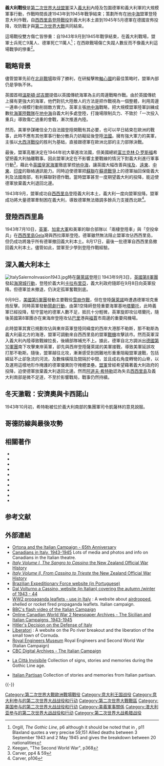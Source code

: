 {{Infobox Military Conflict
|conflict=意大利战役
|partof=[[第二次世界大战|第二次世界大战]][[第二次世界大战地中海、中东及非洲战场|地中海、中东及非洲战场]]
|image=[[File:Luccaitaly1944.png|300px]]
|caption=1944年[[卢卡|卢卡]]的美軍士兵以[[巴祖卡|火箭筒]]猛轟[[德軍|德軍]][[MG42通用機槍|機槍]]堡壘
|date=1943年7月至1945年5月
|place=[[義大利|義大利]]
|casus=盟軍持續進攻意大利[[軸心國|軸心國]]軍並測試意大利合作意願
|territory=
|result=盟軍決定性勝利；[[義大利王國_(1861年–1946年)|義大利王國]]投降。
|combatant1=[[File:Flag_of_the_United_Kingdom.svg|22px]] [[大英帝國|大英帝國]]<br>[[File:British_Raj_Red_Ensign.svg|22px]] [[英屬印度|英屬印度]]<br>[[File:US_flag_48_stars.svg|22px]] [[美國|美國]]<br>[[File:Flaga_z_godlem_Rzeczypospolitej_Polskiej.PNG|22px]] [[波蘭|波蘭]]<br>[[File:Flag_of_Brazil.svg|22px]] [[巴西|巴西]]<br>[[File:Flag_of_New_Zealand.svg|22px]] [[紐西蘭|紐西蘭]]<br>[[File:Flag_of_Australia.svg|25px]] [[澳洲|澳洲]]<br>[[File:Canadian_Red_Ensign_1957-1965.svg|22px]] [[加拿大|加拿大]]<br>[[File:Flag_of_Free_France_1940-1944.svg|22px]] [[自由法國|自由法國]]<br>[[File:Flag_of_South_Africa_(1928-1994).svg|22px]]  [[南非聯邦|南非]]<br>{{flagicon|KIT}} [[義大利王國_(1861年–1946年)|義大利王國]]<br> （1943年9月8日後）<br>{{link-en|義大利抵抗運動|Italian resistance movement}}<br/>{{flagicon|Ethiopian Empire}} [[自由阿比西尼亚|自由阿比西尼亚]]<br/>{{flagicon|Greece|royal}} [[Military_history_of_Greece_during_World_War_II|希臘]] <br/>{{flag|Czechoslovakia}}  
|combatant2=[[File:Flag_of_Germany_1933.svg|22px]] [[納粹德國|納粹德國]]<br>{{flagicon|KIT}} [[義大利王國_(1861年–1946年)|法西斯義大利]]<br> <small>（至1943年9月8日）<br>{{flagicon|Italy}}[[義大利社會共和國|義大利社會共和國]]<br> <small>（至1945年4月25日）
|commander1={{flagicon|United States|1912}} [[德怀特·艾森豪威尔|德怀特·艾森豪威尔]]<br>{{flagicon|UK}} [[亨利·梅特蘭·威爾遜，第一代威爾遜男爵|亨利·梅特蘭·威爾遜]]<br>{{flagicon|UK}} [[哈羅德·亞歷山大，第一代突尼斯的亞歷山大伯爵|哈羅德·亞歷山大]]
|commander2={{flagicon|Nazi Germany}} [[阿爾貝特·凱塞林|阿爾貝特·凱塞林]]<br>{{flagicon|Nazi Germany}} [[海因里希·馮·菲廷霍夫|海因里希·馮·菲廷霍夫]]<br>[[File:War_flag_of_the_Italian_Social_Republic.svg|22px]] [[魯道夫·格拉齊亞尼|魯道夫·格拉齊亞尼]]
|casualties1=9.2萬人陣亡及失蹤<br>22萬人受傷及被俘
|casualties2=47,873人陣亡<br>97,154人被俘<br>16.36萬人受傷 <ref>{{Cite web |url=http://www.feldgrau.com/stats.html |title=存档副本 |accessdate=2008-01-30 |archive-date=2016-06-11 |archive-url=https://web.archive.org/web/20160611182353/http://www.feldgrau.com/stats.html |dead-url=no }}</ref>
}}
{{Campaignbox African, Mediterranean and Middle East theater (World War Two)}}
{{Campaignbox 義大利戰場}}
{{Campaignbox World War II}}
'''義大利戰役'''是[[第二次世界大战|第二次世界大战]][[同盟國_(第二次世界大戰)|盟軍]]深入[[義大利|義大利]]內陸及包圍德軍和義大利軍的大規模軍事行動，作戰時間長達1943年到1945年戰爭結束；{{link-en|參戰盟軍司令部|AFHQ}}策劃所有在[[地中海|地中海]]盟軍登陸意大利作戰，自[[西西里島戰役|西西里島登陸戰役]]到義大利本土直到1945年5月德軍在德國宣佈投降，攻防戰才與[[第二次世界大戰|第二次世界大戰]]共同結束。 

這場戰役雙方傷亡皆慘重：自1943年9月到1945年戰爭結束，在義大利戰場，盟軍士兵死亡9萬人、德軍死亡11萬人<ref>Orgill, ''The Gothic Line'', p6 although it should be noted that in {{cite book | author=Gregory Blaxland's| title=Alexander's Generals }}, p11 Blaxland quotes a very precise 59,151 Allied deaths between 3 September 1943 and 2 May 1945 and gives the breakdown between 20 nationalities</ref>；在西歐戰場傷亡失蹤人數反而不像義大利這場戰爭的慘重<ref>Keegan, "The Second World War", p368</ref>。

==戰略背景==
儘管盟軍先前在[[北非戰場|北非戰場]]取得了勝利，在研擬擊敗[[軸心國|軸心國]]的最佳策略时，盟軍內部仍是爭執不休。

英國首相[[溫斯頓·邱吉爾|溫斯頓·邱吉爾]]提倡以英國傳統海軍為主的周邊戰略作戰。由於英國傳統上擁有更強大的海軍，他們對抗大陸敵人的方法是把作戰視為一個整體，利用周邊一連串小規模行動削弱敵方實力。英軍主張[[地中海|地中海]]戰略，把大規模盟軍陸軍訓練成數批[[海軍陸戰隊|海軍陸戰隊]]在[[地中海|地中海]]自義大利多處登陸，打幾場限制兵力、不致於「一次投入重兵」導致傷亡過重的會戰，漸次推進內陸。

然而，美軍參謀確信全力自法國登陸開戰有其必要，也可以早日結束在歐洲的戰事，此時不應有其他軍事行動分散兵力妨礙延後登陸[[法國|法國]]。擁有強大軍力的美軍，主張以[[大西洋海戰_(1939年－1945年)|大西洋戰役]]的胜利为基础，直接跟德軍在歐洲北部的主力部隊決戰。

最後，盟軍高層決定在1944年初大舉進攻法國，但美國總統[[富兰克林·D·罗斯福|富兰克林·D·罗斯福]]希望把義大利抽離戰事。因此盟軍決定在不影響主要戰線的情況下對義大利進行軍事行動<ref>Carver, pp4 & 59</ref>，藉此令[[英國皇家海軍|英國皇家海軍]]徹底掌控[[地中海|地中海]]，讓英國大幅改善與[[埃及|埃及]]、[[遠東|遠東]]、[[中東|中東]]、[[印度|印度]]的聯絡通訊能力。同時迫使德軍把[[蘇聯|蘇聯]]在[[蘇德戰爭|蘇德戰爭]]上的德軍抽回保衛義大利及法國南部，有利蘇聯對德作戰。當時盟軍甚至一度期望義大利的投降，能迫使德軍放棄義大利退回北邊。

1943年9月，盟軍成功自[[西西里岛|西西里岛]]登陸義大利本土，義大利一度向盟軍投降。盟軍成功將大量德軍牽制困在義大利，導致德軍無法徵調多餘兵力支援西北歐<ref>Carver, p106</ref>。

==登陸西西里島==

{{main|西西里島戰役}}

1943年7月10日，[[英國軍隊|英軍]]、[[加拿大軍隊|加拿大軍]]和美軍的聯合部隊以「兩棲登陸車」與「空投傘兵」在[[西西里島|西西里島]]Gela灣與西拉庫斯登陸。德軍雖然無法阻止盟軍攻佔西西里島，但仍成功將幾乎所有德軍撤回義大利本土。8月17日，最後一批德軍自西西里島撤回義大利本土。儘管如此，盟軍至少學到登陸作戰經驗。

==深入義大利本土==

{{main|入侵義大利}}
[[File:ItalySalernoInvasion1943.jpg|thumb]]時在[[薩萊諾|薩萊諾]]登陸]]
1943年9月3日，[[英國第8軍團|英國第8軍團]]發起[[海灣城行動|海灣城行動]]，登陸於義大利[[卡拉布里亞|卡拉布里亞]]，義大利政府隨即在9月8日向英軍投降。但德軍並未撤退，仍決定孤軍奮戰到底。

9月9日，[[美國第5軍團|美國第5軍團]]發動主要戰役[[雪崩作戰|雪崩作戰]]，但在登陸[[薩萊諾|薩萊諾]]時遭遇德軍坦克重炮反擊。同時英軍發動[[鬧劇行動|鬧劇行動]]，由第1空降師登陸重要海軍基地[[塔蘭托|塔蘭托]]，此時義軍已經投降，駐守當地的德軍人數不足，抵抗十分輕微，英軍旋即攻佔塔蘭托，隨後英國第8軍團亦在東海岸登陸攻佔[[巴里|巴里]]港與[[福賈|福賈]]市周邊的重要飛機場。

此時盟軍其實已規劃攻佔與東岸英軍登陸同緯度的西岸大港那不勒斯，那不勒斯為義大利最北方的海港，盟軍可調動來自西西里島的盟軍[[戰機|戰機]]攻擊該市。然而英軍深入義大利內陸導致戰線拉長，後續部隊補充不上。據此，德軍自北方調派出[[德國第10軍團|德國第10軍團]]南下攻擊東岸英軍，卻先與西岸登陸薩萊諾的美軍接戰，導致美軍延誤攻打那不勒斯。隨後，盟軍越往北攻，漸漸感受到困難地形重重阻礙盟軍速戰，包括綿延不止卻急流的河流，及數條橫阻及間隔於中間，並且成右角度轉彎的山脊，以及運用這樣地形作掩護的德軍優異防守掩體堡壘。[[同盟國_(第二次世界大戰)|盟軍]]曾經希望藉著義大利政府的投降，迫使德軍放棄義大利退回北邊。然而[[阿道夫·希特勒|阿道夫·希特勒]]認為失去[[西西里島|西西里島]]及義大利南部是微不足道，不至於影響戰局，戰事仍然持續。

==冬天激戰：安濟奧與卡西諾山==

{{main|伯恩哈特防線|摩洛河戰役|卡西諾戰役|鵝卵石行動}}
1943年10月初，希特勒被位於義大利南部的集團軍司令凱薩林的意見說服。

==哥德防線與最後攻勢==
{{main|哥德防線|1945年春天盟軍在義大利的攻勢}}

==相關著作==
* {{cite book | first=Gregory| last=Blaxland| title=Alexander's Generals (the Italian Campaign 1944-1945)| publisher=William Kimber |location=London | year=1979 | isbn=0 7183 0386 5}}
* {{cite book|first=Rudolf| last=Bohmler| title=Monte Cassino: a German View |publisher=Cassell |date=1964| id=ASIN B000MMKAYM}}
* {{cite book | authorlink=Michael Carver, Baron Carver|first=Field Marshall Lord| last=Carver| title=The Imperial War Museum Book of the War in Italy 1943-1945| publisher=Sidgwick & Jackson|location=London | year=2001 | isbn=0 330 48230 0}}
* {{cite book | authorlink=Mark Wayne Clark|first=Mark| last=Clark| title=Calculated Risk| publisher= Enigma Books |location=New York |origyear= 1950|date= 2007| isbn=978-1929631599}}
* {{cite book | authorlink=Mascarenhas de Moraes|first=Mascarenhas| last=Moraes| title=The Brazilian Expeditionary Force By Its Commander| publisher=US Government Printing Office|date=1966|id=ASIN: B000PIBXCG}}
* {{cite book | first=Thomas| last=R.Brooks | title=The War North of Rome (June 1944-May 1945)| publisher=Da Capo Press| year=2003 | isbn=978-0306812569}}
* {{cite book | first=Douglas| last=Orgill | title=The Gothic Line (The Autumn Campaign in Italy 1944)| publisher=Heinemann |location= London |year= 1967}}
* {{cite book | first=Carlo| last=D'Este | title=World War II in the Mediterranean (1942-1945 Major Battles and Campaigns)| url=https://archive.org/details/worldwariiinmedi0000dest| publisher=Algonquin Books| year= 1990 | isbn=978-0945575047}}
* {{cite book| first=Robert| last=Katz | title=The Battle for Rome| url=https://archive.org/details/battleforrome00robe| publisher=Simon & Schuster| year=2003| isbn=978-0743216425}}
* {{cite book| authorlink=John Keegan|first=John| last=Keegan | title=The Second World War| url=https://archive.org/details/secondworldwar0000keeg_i6h7| publisher=Penguin|  year=2005| isbn=978-0143035732}}

== 参考文献 ==
{{Reflist|30em}}

== 外部連結 ==
*[https://web.archive.org/web/20080314131038/http://www.italiancampaign.ca/ Ortona and the Italian Campaign - 65th Anniversary]
* [http://wwii.ca/page24.html Canadians in Italy, 1943-1945] {{Wayback|url=http://wwii.ca/page24.html |date=20070927120558 }} Lots of media and photos and info on Canadians in the Italian theatre.
* [http://www.nzetc.org/tm/scholarly/tei-WH2-1Ita.html ''Italy Volume I, The Sangro to Cassino'' the New Zealand Official War History] {{Wayback|url=http://www.nzetc.org/tm/scholarly/tei-WH2-1Ita.html |date=20071117095331 }}
* [http://www.nzetc.org/tm/scholarly/tei-WH2-2Ita.html ''Italy Volume II, From Cassino to Trieste'' the New Zealand Official War History] {{Wayback|url=http://www.nzetc.org/tm/scholarly/tei-WH2-2Ita.html |date=20080112175745 }}
* [http://www.anvfeb.com.br Brazilian Expeditionary Force website (in Portuguese)] {{Wayback|url=http://www.anvfeb.com.br/ |date=20071124072436 }}
* [http://www.dalvolturnoacassino.it/asp/n_main.asp Dal Volturno a Cassino, website (in Italian) covering the autumn /winter of 1943 - 44] {{Wayback|url=http://www.dalvolturnoacassino.it/asp/n_main.asp |date=20080213053853 }}
* [http://members.home.nl/ww2propaganda/italy/ WW2 propaganda leaflets - use in Italy] {{Wayback|url=http://members.home.nl/ww2propaganda/italy/ |date=20070930165521 }}: A website about [[airdrop|airdrop]]ped, shelled or rocket fired propaganda leaflets. Italian campaign. 
*[http://www.bbc.co.uk/history/worldwars/wwtwo/launch_ani_italy_campaign.shtml BBC's flash video of the Italian Campaign] {{Wayback|url=http://www.bbc.co.uk/history/worldwars/wwtwo/launch_ani_italy_campaign.shtml |date=20071127173340 }}
* [https://web.archive.org/web/20080415030258/http://www.warmuseum.ca/cwm/newspapers/operations/sicilianitalian_e.html Online Canadian World War 2 Newspaper Archives - The Sicilian and Italian Campaigns, 1943-1945]
* [http://www.army.mil/cmh-pg/books/70-7_12.htm Hitler's Decision on the Defense of Italy] {{Wayback|url=http://www.army.mil/cmh-pg/books/70-7_12.htm |date=20071212015109 }}
* [http://www.history-online.com/Liberatori Liberatori] {{Wayback|url=http://www.history-online.com/Liberatori |date=20080204220001 }}: A website on the Po river breakout and the liberation of the small town of Cornuda.
* [https://web.archive.org/web/20090503114041/http://www.remuseum.org.uk/corpshistory/rem_corps_part16.htm Royal Engineers Museum] Royal Engineers and Second World War (Italian Campaign)
* [http://archives.cbc.ca/IDD-1-71-1471/conflict_war/italian_campaign/ CBC Digital Archives - The Italian Campaign] {{Wayback|url=http://archives.cbc.ca/IDD-1-71-1471/conflict_war/italian_campaign/ |date=20080224050921 }}
* {{it}}[http://www.lacittainvisibile.it/ La Città Invisibile] {{Wayback|url=http://www.lacittainvisibile.it/ |date=20080202180514 }} Collection of signs, stories and memories during the Gothic Line age. 
* {{it}}[https://web.archive.org/web/20090412003036/http://www.anpi.rimini.it/video.php Italian Partisan] Collection of stories and memories from Italian partisan. 

{{-}}
{{World War II}}

[[Category:第二次世界大戰歐洲戰場戰役|Category:第二次世界大戰歐洲戰場戰役]]
[[Category:意大利王国战役|Category:意大利王国战役]]
[[Category:意大利参与的第二次世界大战战役和行动|Category:意大利参与的第二次世界大战战役和行动]]
[[Category:第二次世界大戰戰區|Category:第二次世界大戰戰區]]
[[Category:美国参与的第二次世界大战战役和行动|Category:美国参与的第二次世界大战战役和行动]]
[[Category:美義軍事關係|Category:美義軍事關係]]
[[Category:澳大利亚参与的第二次世界大战战役和行动|Category:澳大利亚参与的第二次世界大战战役和行动]]
[[Category:第二次世界大战希腊战役|Category:第二次世界大战希腊战役]]